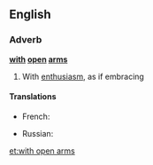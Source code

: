 ==English==

===Adverb===
'''[[with]] [[open]] [[arm]]s'''

# {{idiomatic}} With [[enthusiasm]], as if embracing

====Translations====
{{trans-top|with enthusiasm, as if embracing}}
* French: {{t+|fr|à bras ouverts}}
{{trans-mid}}
* Russian: {{t|ru|с распростёртыми объятиями|s rasprostjórtymi obʺjátijami}}
{{trans-bottom}}

[[et:with open arms]]